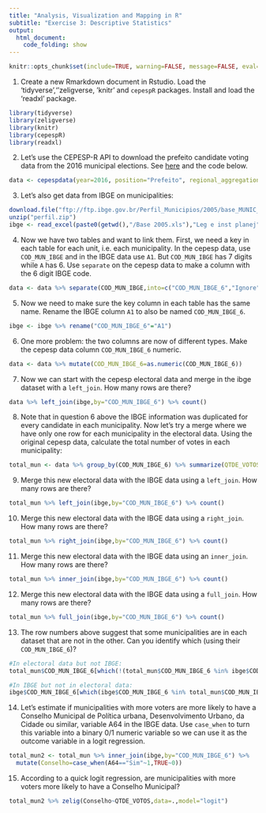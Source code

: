 ```yaml
---
title: "Analysis, Visualization and Mapping in R"
subtitle: "Exercise 3: Descriptive Statistics"
output: 
  html_document:
    code_folding: show
---
```


```r
knitr::opts_chunk$set(include=TRUE, warning=FALSE, message=FALSE, eval=FALSE, echo=FALSE)
```

1. Create a new Rmarkdown document in Rstudio. Load the 'tidyverse',''zeligverse, 'knitr' and `cepespR` packages. Install and load the 'readxl' package.
```r
library(tidyverse)
library(zeligverse)
library(knitr)
library(cepespR)
library(readxl)
```

2. Let's use the CEPESP-R API to download the prefeito candidate voting data from the 2016 municipal elections. See [here](https://github.com/Cepesp-Fgv/cepesp-r) and the code below.

```r
data <- cepespdata(year=2016, position="Prefeito", regional_aggregation="Municipality",political_aggregation="Candidate")
```

3. Let's also get data from IBGE on municipalities:

```r
download.file("ftp://ftp.ibge.gov.br/Perfil_Municipios/2005/base_MUNIC_2005.zip","perfil.zip")
unzip("perfil.zip")
ibge <- read_excel(paste0(getwd(),"/Base 2005.xls"),"Leg e inst planej")
```

4. Now we have two tables and want to link them. First, we need a key in each table for each unit, i.e. each municipality. In the cepesp data, use `COD_MUN_IBGE` and in the IBGE data use `A1`. But `COD_MUN_IBGE` has 7 digits while `A` has 6. Use `separate` on the cepesp data to make a column with the 6 digit IBGE code.

```r
data <- data %>% separate(COD_MUN_IBGE,into=c("COD_MUN_IBGE_6","Ignore"),sep=6)
```

5. Now we need to make sure the key column in each table has the same name. Rename the IBGE column `A1` to also be named `COD_MUN_IBGE_6`.

```r
ibge <- ibge %>% rename("COD_MUN_IBGE_6"="A1")
```

6. One more problem: the two columns are now of different types. Make the cepesp data column `COD_MUN_IBGE_6` numeric.

```r
data <- data %>% mutate(COD_MUN_IBGE_6=as.numeric(COD_MUN_IBGE_6))
```

7. Now we can start with the cepesp electoral data and merge in the ibge dataset with a `left_join`. How many rows are there?

```r
data %>% left_join(ibge,by="COD_MUN_IBGE_6") %>% count()
```

8. Note that in question 6 above the IBGE information was duplicated for every candidate in each municipality. Now let's try a merge where we have only one row for each municipality in the electoral data. Using the original cepesp data, calculate the total number of votes in each municipality:

```r
total_mun <- data %>% group_by(COD_MUN_IBGE_6) %>% summarize(QTDE_VOTOS=sum(QTDE_VOTOS,na.rm=TRUE))
```

9. Merge this new electoral data with the IBGE data using a `left_join`. How many rows are there?

```r
total_mun %>% left_join(ibge,by="COD_MUN_IBGE_6") %>% count()
```

10. Merge this new electoral data with the IBGE data using a `right_join`. How many rows are there?

```r
total_mun %>% right_join(ibge,by="COD_MUN_IBGE_6") %>% count()
```

11. Merge this new electoral data with the IBGE data using an `inner_join`. How many rows are there?

```r
total_mun %>% inner_join(ibge,by="COD_MUN_IBGE_6") %>% count()
```

12. Merge this new electoral data with the IBGE data using a `full_join`. How many rows are there?

```r
total_mun %>% full_join(ibge,by="COD_MUN_IBGE_6") %>% count()
```

13. The row numbers above suggest that some municipalities are in each dataset that are not in the other. Can you identify which (using their `COD_MUN_IBGE_6`)?

```r
#In electoral data but not IBGE:
total_mun$COD_MUN_IBGE_6[which(!(total_mun$COD_MUN_IBGE_6 %in% ibge$COD_MUN_IBGE_6))]

#In IBGE but not in electoral data:
ibge$COD_MUN_IBGE_6[which(ibge$COD_MUN_IBGE_6 %in% total_mun$COD_MUN_IBGE_6==FALSE)]
```

14. Let's estimate if municipalities with more voters are more likely to have a Conselho Municipal de Política urbana, Desenvolvimento Urbano, da Cidade ou similar, variable A64 in the IBGE data. Use `case_when` to turn this variable into a binary 0/1 numeric variable so we can use it as the outcome variable in a logit regression.

```r
total_mun2 <- total_mun %>% inner_join(ibge,by="COD_MUN_IBGE_6") %>% 
  mutate(Conselho=case_when(A64=="Sim"~1,TRUE~0))
```

15. According to a quick logit regression, are municipalities with more voters more likely to have a Conselho Municipal?
 
```r
total_mun2 %>% zelig(Conselho~QTDE_VOTOS,data=.,model="logit")
```
